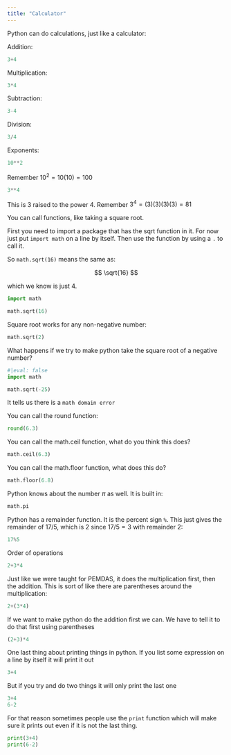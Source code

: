```yaml
---
title: "Calculator"
---
```


Python can do calculations, just like a calculator:

Addition:

```python
3+4
```

Multiplication:

```python
3*4
```

Subtraction:

```python
3-4
```

Division:

```python
3/4
```

Exponents:

```python
10**2
```

Remember $10^2=10(10)=100$

```python
3**4
```

This is 3 raised to the power 4. Remember $3^4=(3)(3)(3)(3)=81$

You can call functions, like taking a square root.

First you need to import a package that has the sqrt function in it. For
now just put `import math` on a line by itself. Then use the function by
using a `.` to call it.

So `math.sqrt(16)` means the same as:

$$ \sqrt{16} $$

which we know is just 4.

```python
import math

math.sqrt(16)
```

Square root works for any non-negative number:

```python
math.sqrt(2)
```

What happens if we try to make python take the square root of a negative
number?

```python
#|eval: false
import math

math.sqrt(-25)
```

It tells us there is a `math domain error`

You can call the round function:

```python
round(6.3)
```

You can call the math.ceil function, what do you think this does?

```python
math.ceil(6.3)
```

You can call the math.floor function, what does this do?

```python
math.floor(6.8)
```

Python knows about the number $\pi$ as well. It is built in:

```python
math.pi
```

Python has a remainder function. It is the percent sign `%`. This just
gives the remainder of $17/5$, which is $2$ since $17/5=3$ with
remainder 2:

```python
17%5
```

Order of operations

```python
2+3*4
```

Just like we were taught for PEMDAS, it does the multiplication first,
then the addition. This is sort of like there are parentheses around the
multiplication:


```python
2+(3*4)
```

If we want to make python do the addition first we can. We have to tell
it to do that first using parentheses

```python
(2+3)*4
```

One last thing about printing things in python. If you list some expression on a line by itself it will print it out

```python
3+4
```

But if you try and do two things it will only print the last one

```python
3+4
6-2
```

For that reason sometimes people use the `print` function which will make sure it prints out even if it is not the last thing.
```python
print(3+4)
print(6-2)
```

